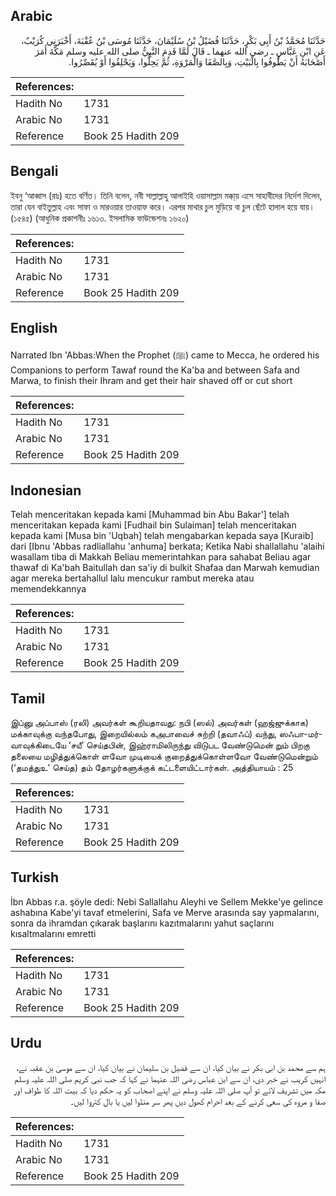 ## Arabic


<div dir="rtl" lang="ar" style={{fontSize:'larger',backgroundColor:'#f8f9fa',padding:20}}>
حَدَّثَنَا مُحَمَّدُ بْنُ أَبِي بَكْرٍ، حَدَّثَنَا فُضَيْلُ بْنُ سُلَيْمَانَ، حَدَّثَنَا مُوسَى بْنُ عُقْبَةَ، أَخْبَرَنِي كُرَيْبٌ، عَنِ ابْنِ عَبَّاسٍ ـ رضى الله عنهما ـ قَالَ لَمَّا قَدِمَ النَّبِيُّ صلى الله عليه وسلم مَكَّةَ أَمَرَ أَصْحَابَهُ أَنْ يَطُوفُوا بِالْبَيْتِ، وَبِالصَّفَا وَالْمَرْوَةِ، ثُمَّ يَحِلُّوا، وَيَحْلِقُوا أَوْ يُقَصِّرُوا‏.‏
</div>
<div style={{backgroundColor:'#f8f9fa',padding:20, marginBottom: 10}}><table> <thead> <tr> <th>References:</th> <th></th> </tr> </thead> <tbody><tr><td>Hadith No</td><td>1731</td></tr><tr><td>Arabic No</td><td>1731</td></tr><tr><td>Reference</td><td>Book 25 Hadith 209</td></tr></tbody></table></div>

## Bengali


<div dir="ltr" lang="bn" style={{fontSize:'larger',backgroundColor:'#f8f9fa',padding:20}}>
ইবনু ‘আব্বাস (রাঃ) হতে বর্ণিত। তিনি বলেন, নবী সাল্লাল্লাহু আলাইহি ওয়াসাল্লাম মক্কা্য় এসে সাহাবীদের নির্দেশ দিলেন, তারা যেন বাইতুল্লাহ এবং সাফা ও মারওয়ার তাওয়াফ করে। এরপর মাথার চুল মুড়িয়ে বা চুল ছেঁটে হালাল হয়ে যায়। (১৫৪৫) (আধুনিক প্রকাশনীঃ ১৬১৩. ইসলামিক ফাউন্ডেশনঃ ১৬২০)
</div>
<div style={{backgroundColor:'#f8f9fa',padding:20, marginBottom: 10}}><table> <thead> <tr> <th>References:</th> <th></th> </tr> </thead> <tbody><tr><td>Hadith No</td><td>1731</td></tr><tr><td>Arabic No</td><td>1731</td></tr><tr><td>Reference</td><td>Book 25 Hadith 209</td></tr></tbody></table></div>

## English


<div dir="ltr" lang="en" style={{fontSize:'larger',backgroundColor:'#f8f9fa',padding:20}}>
Narrated Ibn 'Abbas:When the Prophet (ﷺ) came to Mecca, he ordered his Companions to perform Tawaf round the Ka'ba and between Safa and Marwa, to finish their Ihram and get their hair shaved off or cut short
</div>
<div style={{backgroundColor:'#f8f9fa',padding:20, marginBottom: 10}}><table> <thead> <tr> <th>References:</th> <th></th> </tr> </thead> <tbody><tr><td>Hadith No</td><td>1731</td></tr><tr><td>Arabic No</td><td>1731</td></tr><tr><td>Reference</td><td>Book 25 Hadith 209</td></tr></tbody></table></div>

## Indonesian


<div dir="ltr" lang="id" style={{fontSize:'larger',backgroundColor:'#f8f9fa',padding:20}}>
Telah menceritakan kepada kami [Muhammad bin Abu Bakar'] telah menceritakan kepada kami [Fudhail bin Sulaiman] telah menceritakan kepada kami [Musa bin 'Uqbah] telah mengabarkan kepada saya [Kuraib] dari [Ibnu 'Abbas radliallahu 'anhuma] berkata; Ketika Nabi shallallahu 'alaihi wasallam tiba di Makkah Beliau memerintahkan para sahabat Beliau agar thawaf di Ka'bah Baitullah dan sa'iy di bulkit Shafaa dan Marwah kemudian agar mereka bertahallul lalu mencukur rambut mereka atau memendekkannya
</div>
<div style={{backgroundColor:'#f8f9fa',padding:20, marginBottom: 10}}><table> <thead> <tr> <th>References:</th> <th></th> </tr> </thead> <tbody><tr><td>Hadith No</td><td>1731</td></tr><tr><td>Arabic No</td><td>1731</td></tr><tr><td>Reference</td><td>Book 25 Hadith 209</td></tr></tbody></table></div>

## Tamil


<div dir="ltr" lang="ta" style={{fontSize:'larger',backgroundColor:'#f8f9fa',padding:20}}>
இப்னு அப்பாஸ் (ரலி) அவர்கள் கூறியதாவது: நபி (ஸல்) அவர்கள் (ஹஜ்ஜுக்காக) மக்காவுக்கு வந்தபோது, இறையில்லம் கஅபாவைச் சுற்றி (தவாஃப்) வந்து, ஸஃபா-மர்வாவுக்கிடையே ‘சயீ’ செய்தபின், இஹ்ராமிலிருந்து விடுபட வேண்டுமென் றும் பிறகு தலையை மழித்துக்கொள் ளவோ முடியைக் குறைத்துக்கொள்ளவோ வேண்டுமென்றும் (‘தமத்துஉ’ செய்த) தம் தோழர்களுக்குக் கட்டளையிட்டார்கள். அத்தியாயம் : 25
</div>
<div style={{backgroundColor:'#f8f9fa',padding:20, marginBottom: 10}}><table> <thead> <tr> <th>References:</th> <th></th> </tr> </thead> <tbody><tr><td>Hadith No</td><td>1731</td></tr><tr><td>Arabic No</td><td>1731</td></tr><tr><td>Reference</td><td>Book 25 Hadith 209</td></tr></tbody></table></div>

## Turkish


<div dir="ltr" lang="tr" style={{fontSize:'larger',backgroundColor:'#f8f9fa',padding:20}}>
İbn Abbas r.a. şöyle dedi: Nebi Sallallahu Aleyhi ve Sellem Mekke'ye gelince ashabına Kabe'yi tavaf etmelerini, Safa ve Merve arasında say yapmalarını, sonra da ihramdan çıkarak başlarını kazıtmalarını yahut saçlarını kısaltmalarını emretti
</div>
<div style={{backgroundColor:'#f8f9fa',padding:20, marginBottom: 10}}><table> <thead> <tr> <th>References:</th> <th></th> </tr> </thead> <tbody><tr><td>Hadith No</td><td>1731</td></tr><tr><td>Arabic No</td><td>1731</td></tr><tr><td>Reference</td><td>Book 25 Hadith 209</td></tr></tbody></table></div>

## Urdu


<div dir="rtl" lang="ur" style={{fontSize:'larger',backgroundColor:'#f8f9fa',padding:20}}>
ہم سے محمد بن ابی بکر نے بیان کیا، ان سے فضیل بن سلیمان نے بیان کیا، ان سے موسیٰ بن عقبہ نے، انہیں کریب نے خبر دی، ان سے ابن عباس رضی اللہ عنہما نے کہا کہ جب نبی کریم صلی اللہ علیہ وسلم مکہ میں تشریف لائے تو آپ صلی اللہ علیہ وسلم نے اپنے اصحاب کو یہ حکم دیا کہ بیت اللہ کا طواف اور صفا و مروہ کی سعی کرنے کے بعد احرام کھول دیں پھر سر منڈوا لیں یا بال کتروا لیں۔
</div>
<div style={{backgroundColor:'#f8f9fa',padding:20, marginBottom: 10}}><table> <thead> <tr> <th>References:</th> <th></th> </tr> </thead> <tbody><tr><td>Hadith No</td><td>1731</td></tr><tr><td>Arabic No</td><td>1731</td></tr><tr><td>Reference</td><td>Book 25 Hadith 209</td></tr></tbody></table></div>
